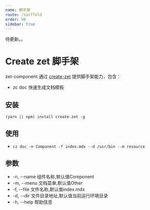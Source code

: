 ```yaml
---
name: 脚手架
route: /sacffold
order: 98
sidebar: true
---
```


待更新。。

# Create zet 脚手架
zet-component 通过 [create-zet](https://github.com/9-web/create-zet) 提供脚手架能力，包含：
* zc doc 快速生成文档模板

## 安装
```
(yarn || npm) install create-zet -g
```

## 使用
* `cz doc -n Component -f index.mdx --d /usr/bin --m resource`


## 参数
* -n, --name 组件名称,默认值Component
* -m, --menu 文档菜单,默认值Other
* -f, --file 文件名称,默认值index.mdx
* -d, --dir 文件目录地址,默认值当前运行环境目录
* -h, --help 帮助信息
